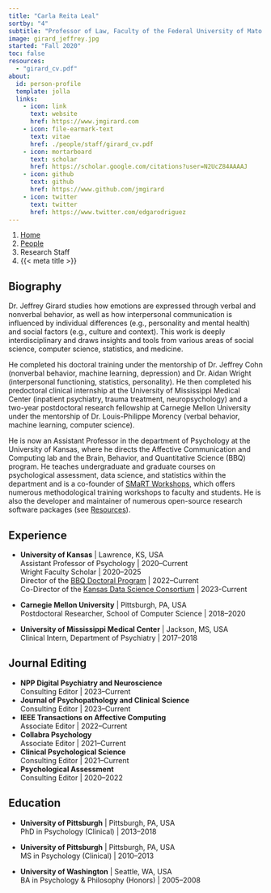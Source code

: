 ```yaml
---
title: "Carla Reita Leal"
sortby: "4"
subtitle: "Professor of Law, Faculty of the Federal University of Mato Grosso"
image: girard_jeffrey.jpg
started: "Fall 2020"
toc: false
resources: 
  - "girard_cv.pdf"
about:
  id: person-profile
  template: jolla
  links:
    - icon: link
      text: website
      href: https://www.jmgirard.com
    - icon: file-earmark-text
      text: vitae
      href: ./people/staff/girard_cv.pdf
    - icon: mortarboard
      text: scholar
      href: https://scholar.google.com/citations?user=N2UcZ84AAAAJ
    - icon: github
      text: github
      href: https://www.github.com/jmgirard
    - icon: twitter
      text: twitter
      href: https://www.twitter.com/edgarodriguez
---
```


```{=html}
<nav aria-label="breadcrumb">
  <ol class="breadcrumb">
    <li class="breadcrumb-item"><a href="../../index.html">Home</a></li>
    <li class="breadcrumb-item"><a href="../../people.html">People</a></li>
    <li class="breadcrumb-item active">Research Staff</li>
    <li class="breadcrumb-item active" aria-current="page">{{< meta title >}}</li>
  </ol>
</nav>
```

:::{#person-profile}
:::

## Biography
Dr. Jeffrey Girard studies how emotions are expressed through verbal and nonverbal behavior, as well as how interpersonal communication is influenced by individual differences (e.g., personality and mental health) and social factors (e.g., culture and context). This work is deeply interdisciplinary and draws insights and tools from various areas of social science, computer science, statistics, and medicine.

He completed his doctoral training under the mentorship of Dr. Jeffrey Cohn (nonverbal behavior, machine learning, depression) and Dr. Aidan Wright (interpersonal functioning, statistics, personality). He then completed his predoctoral clinical internship at the University of Mississippi Medical Center (inpatient psychiatry, trauma treatment, neuropsychology) and a two-year postdoctoral research fellowship at Carnegie Mellon University under the mentorship of Dr. Louis-Philippe Morency (verbal behavior, machine learning, computer science). 

He is now an Assistant Professor in the department of Psychology at the University of Kansas, where he directs the Affective Communication and Computing lab and the Brain, Behavior, and Quantitative Science (BBQ) program. He teaches undergraduate and graduate courses on psychological assessment, data science, and statistics within the department and is a co-founder of [SMaRT Workshops](https://www.smart-workshops.com), which offers numerous methodological training workshops to faculty and students. He is also the developer and maintainer of numerous open-source research software packages (see [Resources](../../resources.qmd)).

## Experience

- **University of Kansas** | Lawrence, KS, USA<br />
  Assistant Professor of Psychology | 2020–Current<br />
  Wright Faculty Scholar | 2020–2025<br />
  Director of the [BBQ Doctoral Program](https://psychology.ku.edu/bbq) | 2022–Current <br />
  Co-Director of the [Kansas Data Science Consortium](https://data.ku.edu) | 2023-Current

- **Carnegie Mellon University** | Pittsburgh, PA, USA<br />
  Postdoctoral Researcher, School of Computer Science | 2018–2020

- **University of Mississippi Medical Center** | Jackson, MS, USA<br />
  Clinical Intern, Department of Psychiatry | 2017–2018

## Journal Editing

- **NPP Digital Psychiatry and Neuroscience** <a href="https://www.nature.com/dpn/" target="_blank" rel="noopener noreferrer"><i class="bi bi-box-arrow-up-right ms-1"></i></a><br />
  Consulting Editor | 2023–Current
- **Journal of Psychopathology and Clinical Science** <a href="https://www.apa.org/pubs/journals/abn" target="_blank" rel="noopener noreferrer"><i class="bi bi-box-arrow-up-right ms-1"></i></a><br />
  Consulting Editor | 2023–Current
- **IEEE Transactions on Affective Computing** <a href="https://www.computer.org/csdl/journal/ta" target="_blank" rel="noopener noreferrer"><i class="bi bi-box-arrow-up-right ms-1"></i></a><br />
  Associate Editor | 2022–Current
- **Collabra Psychology** <a href="https://online.ucpress.edu/collabra" target="_blank" rel="noopener noreferrer"><i class="bi bi-box-arrow-up-right ms-1"></i></a><br />
  Associate Editor | 2021–Current
- **Clinical Psychological Science** <a href="https://journals.sagepub.com/home/cpx" target="_blank" rel="noopener noreferrer"><i class="bi bi-box-arrow-up-right ms-1"></i></a><br />
  Consulting Editor | 2021–Current
- **Psychological Assessment** <a href="https://www.apa.org/pubs/journals/pas" target="_blank" rel="noopener noreferrer"><i class="bi bi-box-arrow-up-right ms-1"></i></a><br />
  Consulting Editor | 2020–2022

## Education

- **University of Pittsburgh** | Pittsburgh, PA, USA<br />
  PhD in Psychology (Clinical) | 2013–2018

- **University of Pittsburgh** | Pittsburgh, PA, USA<br />
  MS in Psychology (Clinical) | 2010–2013

- **University of Washington** | Seattle, WA, USA<br />
  BA in Psychology & Philosophy (Honors) | 2005–2008 
